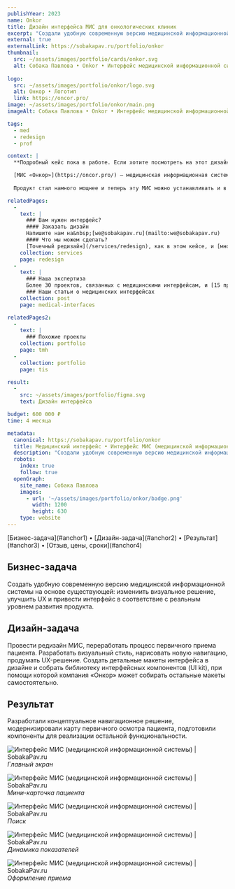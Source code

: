 ```yaml
---
publishYear: 2023
name: Onkor
title: Дизайн интерфейса МИС для онкологических клиник
excerpt: "Создали удобную современную версию медицинской информационной системы на основе существующей: изменили визуальное решение, улучшили UX и модернизировали интерфейс."
external: true
externalLink: https://sobakapav.ru/portfolio/onkor
thumbnail:
  src: ~/assets/images/portfolio/cards/onkor.svg
  alt: Собака Павлова • Onkor • Интерфейс медицинской информационной системы
  
logo:
  src: ~/assets/images/portfolio/onkor/logo.svg
  alt: Онкор • Логотип
  link: https://oncor.pro/
image: ~/assets/images/portfolio/onkor/main.png
imageAlt: Собака Павлова • Onkor • Интерфейс медицинской информационной системы

tags:
  - med
  - redesign
  - prof

context: |
  **Подробный кейс пока в работе. Если хотите посмотреть на этот дизайн в деталях, пишите нам на [we@sobakapav.ru](mailto:we@sobakapav.ru)**

  [МИС «Онкор»](https://oncor.pro/) — медицинская информационная система, которая сначала работала только с онкологическими клиниками, но выросла из одного направления. 
  
  Продукт стал намного мощнее и теперь эту МИС можно устанавливать и в небольших коммерческих клиниках.

relatedPages:
  -
    text: |
      ### Вам нужен интерфейс?
      #### Заказать дизайн
      Напишите нам на&nbsp;[we@sobakapav.ru](mailto:we@sobakapav.ru) 
      #### Что мы можем сделать?
      [Точечный редизайн](/services/redesign), как в этом кейсе, и [многое другое](/services). 
    collection: services
    page: redesign
  -
    text: |
      ### Наша экспертиза
      Более 30 проектов, связанных с медицинскими интерфейсам, и [15 проектных кейсов](https://sobakapav.ru/portfolio#med).
      ### Наши статьи о медицинских интерфейсах 
    collection: post
    page: medical-interfaces

relatedPages2:
  -
    text: |
      ### Похожие проекты
    collection: portfolio
    page: tmh
  - 
    collection: portfolio
    page: tis

result:
  -
    src: ~/assets/images/portfolio/figma.svg
    text: Дизайн интерфейса

budget: 600 000 ₽
time: 4 месяца

metadata:
  canonical: https://sobakapav.ru/portfolio/onkor
  title: Медицинский интерфейс • Интерфейс МИС (медицинской информационной системы) (кейс)
  description: "Создали удобную современную версию медицинской информационной системы на основе существующей: изменили визуальное решение, улучшили UX и модернизировали интерфейс."
  robots:
    index: true
    follow: true
  openGraph:
    site_name: Собака Павлова
    images:
      - url: '~/assets/images/portfolio/onkor/badge.png'
        width: 1200
        height: 630
    type: website
---
```


<TOC>
[Бизнес-задача](#anchor1) • [Дизайн-задача](#anchor2) • [Результат](#anchor3) • [Отзыв, цены, сроки](#anchor4)
</TOC>

## <a name="anchor1" />Бизнес-задача

Создать удобную современную версию медицинской информационной системы на основе существующей: измениить визуальное решение, улучшить UX и привести интерфейс в соответствие с реальным уровнем развития продукта.

## <a name="anchor2" />Дизайн-задача

Провести редизайн МИС, переработать процесс первичного приема пациента. Разработать визуальный стиль, нарисовать новую навигацию, продумать UX-решение. Создать детальные макеты интерфейса в дизайне и собрать библиотеку интерфейсных компонентов (UI kit), при помощи которой компания «Онкор» может собирать остальные макеты самостоятельно.

## <a name="anchor3" />Результат

Разработали концептуальное навигационное решение, модернизировали карту первичного осмотра пациента, подготовили компоненты для реализации остальной функциональности.

![Интерфейс МИС (медицинской информационной системы) | SobakaPav.ru](~/assets/images/portfolio/onkor/1.png)
_Главный экран_

![Интерфейс МИС (медицинской информационной системы) | SobakaPav.ru](~/assets/images/portfolio/onkor/2.png)
_Мини-карточка пациента_

![Интерфейс МИС (медицинской информационной системы) | SobakaPav.ru](~/assets/images/portfolio/onkor/3.png)
_Поиск_

![Интерфейс МИС (медицинской информационной системы) | SobakaPav.ru](~/assets/images/portfolio/onkor/4.png)
_Динамика показателей_

![Интерфейс МИС (медицинской информационной системы) | SobakaPav.ru](~/assets/images/portfolio/onkor/5.png)
_Оформление приема_

## <a name="anchor4" />
